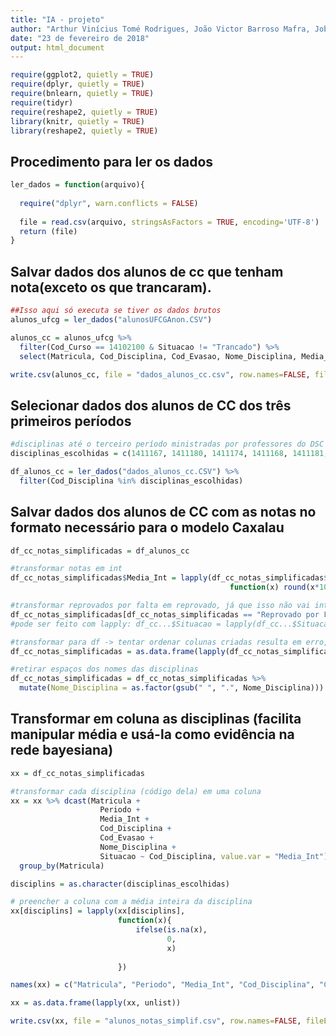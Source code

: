 ```yaml
---
title: "IA - projeto"
author: "Arthur Vinícius Tomé Rodrigues, João Victor Barroso Mafra, Jobson Lucas Dias da Silva"
date: "23 de fevereiro de 2018"
output: html_document
---
```


```r
require(ggplot2, quietly = TRUE)
require(dplyr, quietly = TRUE)
require(bnlearn, quietly = TRUE)
require(tidyr)
require(reshape2, quietly = TRUE)
library(knitr, quietly = TRUE)
library(reshape2, quietly = TRUE)

```


## Procedimento para ler os dados
```r
ler_dados = function(arquivo){
  
  require("dplyr", warn.conflicts = FALSE)
  
  file = read.csv(arquivo, stringsAsFactors = TRUE, encoding='UTF-8')
  return (file)
}
```


## Salvar dados dos alunos de cc que tenham nota(exceto os que trancaram).
```r
##Isso aqui só executa se tiver os dados brutos
alunos_ufcg = ler_dados("alunosUFCGAnon.CSV")

alunos_cc = alunos_ufcg %>% 
  filter(Cod_Curso == 14102100 & Situacao != "Trancado") %>% 
  select(Matricula, Cod_Disciplina, Cod_Evasao, Nome_Disciplina, Media_Disciplina, Periodo, Situacao)

write.csv(alunos_cc, file = "dados_alunos_cc.csv", row.names=FALSE, fileEncoding = "UTF-8")
```


## Selecionar dados dos alunos de CC dos três primeiros períodos
```r

#disciplinas até o terceiro período ministradas por professores do DSC
disciplinas_escolhidas = c(1411167, 1411180, 1411174, 1411168, 1411181, 1411170, 1411172, 1411179, 1411171, 1109113, 1411176)

df_alunos_cc = ler_dados("dados_alunos_cc.CSV") %>% 
  filter(Cod_Disciplina %in% disciplinas_escolhidas)
```


## Salvar dados dos alunos de CC com as notas no formato necessário para o modelo Caxalau
```r
df_cc_notas_simplificadas = df_alunos_cc

#transformar notas em int
df_cc_notas_simplificadas$Media_Int = lapply(df_cc_notas_simplificadas$Media_Disciplina, 
                                                 function(x) round(x*10, digits = 0))

#transformar reprovados por falta em reprovado, já que isso não vai interferir na nossa análise
df_cc_notas_simplificadas[df_cc_notas_simplificadas == "Reprovado por Falta"] = as.character("Reprovado")
#pode ser feito com lapply: df_cc...$Situacao = lapply(df_cc...$Situacao, function(x) ifelse(x == "Aprovado", "Aprovado", "Reprovado")) 

#transformar para df -> tentar ordenar colunas criadas resulta em erro, pois contém lists e não vectors
df_cc_notas_simplificadas = as.data.frame(lapply(df_cc_notas_simplificadas, unlist))

#retirar espaços dos nomes das disciplinas
df_cc_notas_simplificadas = df_cc_notas_simplificadas %>% 
  mutate(Nome_Disciplina = as.factor(gsub(" ", ".", Nome_Disciplina)))

```


## Transformar em coluna as disciplinas (facilita manipular média e usá-la como evidência na rede bayesiana)
```r

xx = df_cc_notas_simplificadas

#transformar cada disciplina (código dela) em uma coluna
xx = xx %>% dcast(Matricula + 
                    Periodo + 
                    Media_Int + 
                    Cod_Disciplina + 
                    Cod_Evasao + 
                    Nome_Disciplina + 
                    Situacao ~ Cod_Disciplina, value.var = "Media_Int") %>%
  group_by(Matricula) 

disciplins = as.character(disciplinas_escolhidas)

# preencher a coluna com a média inteira da disciplina
xx[disciplins] = lapply(xx[disciplins], 
                        function(x){ 
                            ifelse(is.na(x), 
                                   0,
                                   x)
                            
                        })

names(xx) = c("Matricula", "Periodo", "Media_Int", "Cod_Disciplina", "Cod_Evasao", "Nome_Disciplina", "Situacao", "Discreta", "P1", "P2", "Grafos", "TC", "Eda", "IC", "GI", "Leda", "LP1", "LP2")

xx = as.data.frame(lapply(xx, unlist))

write.csv(xx, file = "alunos_notas_simplif.csv", row.names=FALSE, fileEncoding = "UTF-8")

```
